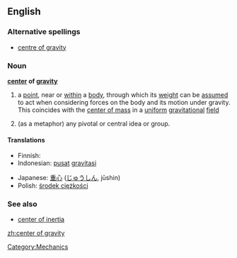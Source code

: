 {{wikipedia}}
==English==

===Alternative spellings===
*[[centre of gravity]]

===Noun===
'''[[center]] of [[gravity]]'''

# {{physics}} a [[point]], near or [[within]] a [[body]], through which its [[weight]] can be [[assumed]] to act when considering forces on the body and its motion under gravity.  This coincides with the [[center of mass]] in a [[uniform]] [[gravitational]] [[field]]
# (as a metaphor) any pivotal or central idea or group.

====Translations====
{{trans-top|a point, near or within a body, at which the object's mass can be assumed to be concentrated}}
* Finnish: {{t-|fi|painopiste}}
* Indonesian: [[pusat]] [[gravitasi]]
{{trans-mid}}
* Japanese: [[重心]] ([[じゅうしん]], jūshin)
* Polish: [[środek ciężkości]]
{{trans-bottom}}

===See also===
*[[center of inertia]]

{{anagrams:en/aceefginorrttvy}}
[[Category:Mechanics]]

[[zh:center of gravity]]